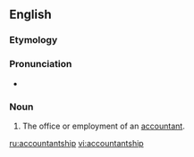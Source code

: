 ==English==

===Etymology===
{{suffix|accountant|ship}}

===Pronunciation===
* {{a|US}} {{IPA|/ə.ˈkaʊnt.ənt.ˌʃɪp/}}

===Noun===
{{en-noun}}

# The office or employment of an [[accountant]].

[[ru:accountantship]]
[[vi:accountantship]]
